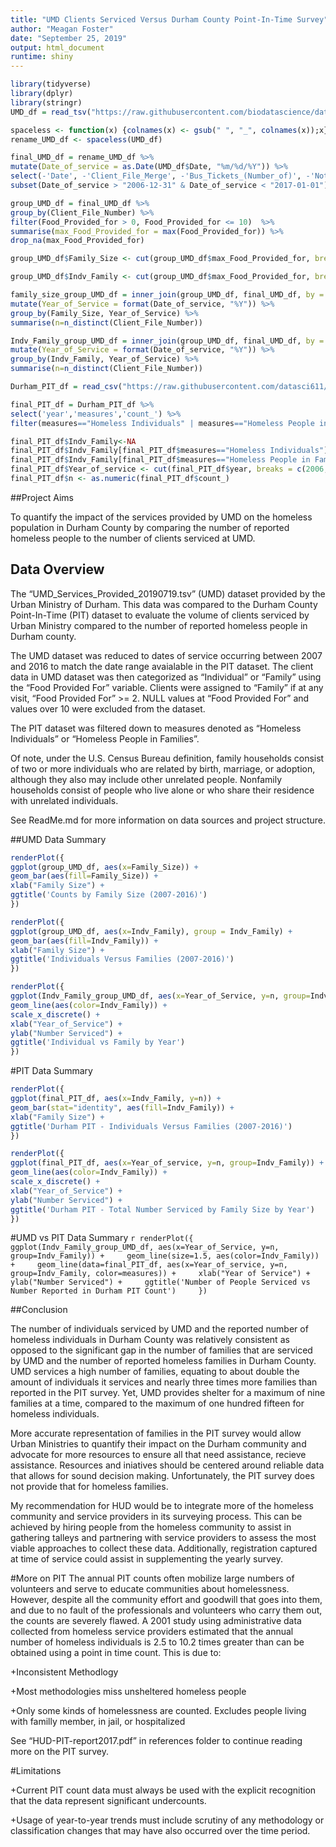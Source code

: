 ```yaml
---
title: "UMD Clients Serviced Versus Durham County Point-In-Time Survey"
author: "Meagan Foster"
date: "September 25, 2019"
output: html_document
runtime: shiny
---
```


  ```r

library(tidyverse)
library(dplyr)
library(stringr)
UMD_df = read_tsv("https://raw.githubusercontent.com/biodatascience/datasci611/gh-pages/data/project1_2019/UMD_Services_Provided_20190719.tsv", na = '**')

spaceless <- function(x) {colnames(x) <- gsub(" ", "_", colnames(x));x}
rename_UMD_df <- spaceless(UMD_df)

final_UMD_df = rename_UMD_df %>%
  mutate(Date_of_service = as.Date(UMD_df$Date, "%m/%d/%Y")) %>%
  select(-'Date', -'Client_File_Merge', -'Bus_Tickets_(Number_of)', -'Notes_of_Service', -'Referrals', -'Financial_Support', -`Type_of_Bill_Paid`, -`Payer_of_Support`, -'Field1', -'Field2', -'Field3') %>%
  subset(Date_of_service > "2006-12-31" & Date_of_service < "2017-01-01") 
  
group_UMD_df = final_UMD_df %>%
  group_by(Client_File_Number) %>%
  filter(Food_Provided_for > 0, Food_Provided_for <= 10)  %>%
  summarise(max_Food_Provided_for = max(Food_Provided_for)) %>%
  drop_na(max_Food_Provided_for)

group_UMD_df$Family_Size <- cut(group_UMD_df$max_Food_Provided_for, breaks = c(0,1,2,3,4,5,6,7,10), labels=c("Individual","2","3","4","5","6","7","8+"))

group_UMD_df$Indv_Family <- cut(group_UMD_df$max_Food_Provided_for, breaks = c(0,1,10), labels=c("Individual","Family"))

family_size_group_UMD_df = inner_join(group_UMD_df, final_UMD_df, by = c("Client_File_Number" = "Client_File_Number"), suffix = c(".x", ".y")) %>%
  mutate(Year_of_Service = format(Date_of_service, "%Y")) %>%
  group_by(Family_Size, Year_of_Service) %>%
  summarise(n=n_distinct(Client_File_Number))

Indv_Family_group_UMD_df = inner_join(group_UMD_df, final_UMD_df, by = c("Client_File_Number" = "Client_File_Number"), suffix = c(".x", ".y")) %>%
  mutate(Year_of_Service = format(Date_of_service, "%Y")) %>%
  group_by(Indv_Family, Year_of_Service) %>%
  summarise(n=n_distinct(Client_File_Number))
  
Durham_PIT_df = read_csv("https://raw.githubusercontent.com/datasci611/bios611-projects-fall-2019-mlfoste1/master/Project1/data/external/Durham%20County_Homeless_Point%20In%20Time.csv", na = '**')

final_PIT_df = Durham_PIT_df %>%
  select('year','measures','count_') %>%
  filter(measures=="Homeless Individuals" | measures=="Homeless People in Families")

final_PIT_df$Indv_Family<-NA
final_PIT_df$Indv_Family[final_PIT_df$measures=="Homeless Individuals"] <- "Individual"
final_PIT_df$Indv_Family[final_PIT_df$measures=="Homeless People in Families"] <- "Family"
final_PIT_df$Year_of_service <- cut(final_PIT_df$year, breaks = c(2006,2007,2008,2009,2010,2011,2012,2013,2014,2015,2016), labels=c("2007","2008","2009","2010","2011","2012","2013","2014","2015","2016"))
final_PIT_df$n <- as.numeric(final_PIT_df$count_)

```
##Project Aims

To quantify the impact of the services provided by UMD on the homeless population in Durham County by comparing the number of reported homeless people to the number of clients serviced at UMD.

## Data Overview

The "UMD_Services_Provided_20190719.tsv" (UMD) dataset provided by the Urban Ministry of Durham. This data was compared to the Durham County Point-In-Time (PIT) dataset to evaluate the volume of clients serviced by Urban Ministry compared to the number of reported homeless people in Durham county.  

The UMD dataset was reduced to dates of service occurring between 2007 and 2016 to match the date range avaialable in the PIT dataset.  The client data in UMD dataset was then categorized as "Individual" or "Family" using the "Food Provided For" variable.  Clients were assigned to "Family" if at any visit, "Food Provided For" >= 2.  NULL values at "Food Provided For" and values over 10 were excluded from the dataset.

The PIT dataset was filtered down to measures denoted as "Homeless Individuals" or "Homeless People in Families".

Of note, under the U.S. Census Bureau definition, family households consist of two or more individuals who are related by birth, marriage, or adoption, although they also may include other unrelated people. Nonfamily households consist of people who live alone or who share their residence with unrelated individuals.

See ReadMe.md for more information on data sources and project structure.


##UMD Data Summary

  ```r

renderPlot({
ggplot(group_UMD_df, aes(x=Family_Size)) +
  geom_bar(aes(fill=Family_Size)) +
  xlab("Family Size") + 
  ggtitle('Counts by Family Size (2007-2016)')
})
```


  ```r
renderPlot({
ggplot(group_UMD_df, aes(x=Indv_Family), group = Indv_Family) +
  geom_bar(aes(fill=Indv_Family)) +
  xlab("Family Size") + 
  ggtitle('Individuals Versus Families (2007-2016)')
})
```


  ```r
renderPlot({
ggplot(Indv_Family_group_UMD_df, aes(x=Year_of_Service, y=n, group=Indv_Family)) +
  geom_line(aes(color=Indv_Family)) +
  scale_x_discrete() +
  xlab("Year_of_Service") +
  ylab("Number Serviced") +
  ggtitle('Individual vs Family by Year')
})
```


#PIT Data Summary

  ```r
renderPlot({
ggplot(final_PIT_df, aes(x=Indv_Family, y=n)) +
  geom_bar(stat="identity", aes(fill=Indv_Family)) +
  xlab("Family Size") + 
  ggtitle('Durham PIT - Individuals Versus Families (2007-2016)')
})
```

  ```r
renderPlot({
ggplot(final_PIT_df, aes(x=Year_of_service, y=n, group=Indv_Family)) +
  geom_line(aes(color=Indv_Family)) +
  scale_x_discrete() +
  xlab("Year_of_Service") + 
  ylab("Number Serviced") +
  ggtitle('Durham PIT - Total Number Serviced by Family Size by Year')
})
```


#UMD vs PIT Data Summary
  ```r
renderPlot({
  ggplot(Indv_Family_group_UMD_df, aes(x=Year_of_Service, y=n, group=Indv_Family)) +
    geom_line(size=1.5, aes(color=Indv_Family)) +
    geom_line(data=final_PIT_df, aes(x=Year_of_service, y=n, group=Indv_Family, color=measures)) +
    xlab("Year of Service") +
    ylab("Number Serviced") +
    ggtitle('Number of People Serviced vs Number Reported in Durham PIT Count')
    })
```

##Conclusion

The number of individuals serviced by UMD and the reported number of homeless individuals in Durham County was relatively consistent as opposed to the significant gap in the number of families that are serviced by UMD and the number of reported homeless families in Durham County.  UMD services a high number of families, equating to about double the amount of individuals it services and nearly three times more families than reported in the PIT survey.  Yet, UMD provides shelter for a maximum of nine families at a time, compared to the maximum of one hundred fifteen for homeless individuals.

More accurate representation of families in the PIT survey would allow Urban Ministries to quantify their impact on the Durham community and advocate for more resources to ensure all that need assistance, recieve assistance.  Resources and iniatives should be centered around reliable data that allows for sound decision making.  Unfortunately, the PIT survey does not provide that for homeless families.

My recommendation for HUD would be to integrate more of the homeless community and service providers in its surveying process. This can be achieved by hiring people from the homeless community to assist in gathering talleys and partnering with service providers to assess the most viable approaches to collect these data.  Additionally, registration captured at time of service could assist in supplementing the yearly survey.

#More on PIT
The annual PIT counts often mobilize large numbers of volunteers and serve to educate communities about homelessness. However, despite all the community effort and goodwill that goes into them, and due to no fault of the professionals and volunteers who carry them out, the counts are severely flawed. A 2001 study using administrative data collected from homeless service providers estimated that the annual number of homeless individuals is 2.5 to 10.2 times greater than can be obtained using a point in time count.  This is due to:

+Inconsistent Methodlogy

+Most methodologies miss unsheltered homeless people

+Only some kinds of homelessness are counted. Excludes people living with familly member, in jail, or hospitalized

See "HUD-PIT-report2017.pdf" in references folder to continue reading more on the PIT survey.

#Limitations

+Current PIT count data must always be used with the explicit recognition that the data represent significant undercounts.

+Usage of year-to-year trends must include scrutiny of any methodology or classification changes that may have also occurred over the time period.